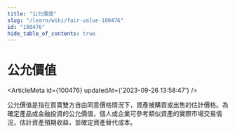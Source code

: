 ```yaml
---
title: "公允價值"
slug: "/learn/wiki/fair-value-100476"
id: "100476"
hide_table_of_contents: true
---
```



# 公允價值

<ArticleMeta id={100476} updatedAt={'2023-09-26 13:58:47'} />
<div className='border-solid border-b border-t-0 my-4 border-[var(--ifm-color-gray-300)]' />

公允價值是指在買賣雙方自由同意價格情況下，資產被購買或出售的估計價格。為確定產品或金融投資的公允價值，個人或企業可參考類似資產的實際市場交易情況，估計資產預期收益，並確定資產替代成本。
